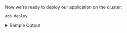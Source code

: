 Now we're ready to deploy our application on the cluster:

```console
odo deploy
```

<details>
<summary>Sample Output</summary>
    {props.deployout}
</details>